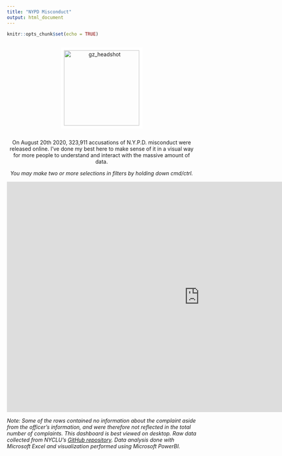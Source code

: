 ```yaml
---
title: "NYPD Misconduct"
output: html_document
---
```


```r
knitr::opts_chunk$set(echo = TRUE)
```
<center>

<div style="display: flex; justify-content: center;">
<img src="dashcover.png" width="200" style="border:8px solid white" alt="gz_headshot">

</div>


On August 20th 2020, 323,911 accusations of N.Y.P.D. misconduct were released online. I've done my best here to make sense of it in a visual way for more people to understand and interact with the massive amount of data.

<i>You may make two or more selections in filters by holding down cmd/ctrl.</i>

<iframe width="1024" height="612" src="https://app.powerbi.com/view?r=eyJrIjoiNWQ2YTY2NmQtYjZiNi00YmFhLWIyNGYtMGVlOGU0OWZkMzM0IiwidCI6ImUzM2UzZGFmLThkMGQtNDJjYy1hZTgxLTg4NjA2YmZiMGI5NyJ9" frameborder="0" allowFullScreen="true"></iframe>

</center>
<left>
<i> Note: Some of the rows contained no information about the complaint aside from the officer's information, and were therefore not reflected in the total number of complaints. This dashboard is best viewed on desktop. Raw data collected from NYCLU's [GitHub repository](https://github.com/new-york-civil-liberties-union/NYPD-Misconduct-Complaint-Database). Data analysis done with Microsoft Excel and visualization performed using Microsoft PowerBI.</i>

</left>